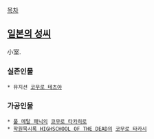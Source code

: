[[목차]]
== [[일본의 성씨]] ==
小室.
=== 실존인물 ===
 * 뮤지션 [[코무로 테츠야]]

=== 가공인물 ===
 * [[풀 메탈 패닉]]의 [[코무로 타카히로]]
 * [[학원묵시록 HIGHSCHOOL OF THE DEAD]]의 [[코무로 타카시]]

